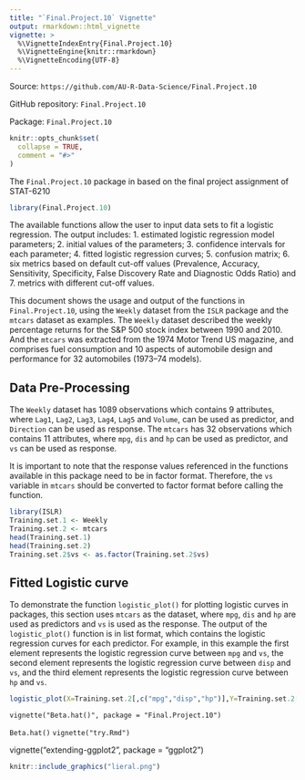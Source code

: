 ```yaml
---
title: "`Final.Project.10` Vignette"
output: rmarkdown::html_vignette
vignette: >
  %\VignetteIndexEntry{Final.Project.10}
  %\VignetteEngine{knitr::rmarkdown}
  %\VignetteEncoding{UTF-8}
---
```


Source: `https://github.com/AU-R-Data-Science/Final.Project.10`

GitHub repository: `Final.Project.10`

Package: `Final.Project.10`

```r
knitr::opts_chunk$set(
  collapse = TRUE,
  comment = "#>"
)
```

The `Final.Project.10` package in based on the final project assignment of STAT-6210

```r
library(Final.Project.10)
```

The available functions allow the user to input data sets to fit a logistic regression. The output includes: 1. estimated logistic regression model parameters; 2. initial values of the parameters; 3. confidence intervals for each parameter; 4. fitted logistic regression curves; 5. confusion matrix; 6. six metrics based on default cut-off values (Prevalence, Accuracy, Sensitivity, Specificity, False Discovery Rate and Diagnostic Odds Ratio) and 7. metrics with different cut-off values.

This document shows the usage and output of the functions in `Final.Project.10`, using the `Weekly` dataset from the `ISLR` package and the `mtcars` dataset as examples. The `Weekly` dataset described the weekly percentage returns for the S&P 500 stock index between 1990 and 2010. And the `mtcars` was extracted from the 1974 Motor Trend US magazine, and comprises fuel consumption and 10 aspects of automobile design and performance for 32 automobiles (1973--74 models).

## Data Pre-Processing

The `Weekly` dataset has 1089 observations which contains 9 attributes, where `Lag1`, `Lag2`, `Lag3`, `Lag4`, `Lag5` and `Volume`, can be used as predictor, and `Direction` can be used as response. The `mtcars` has 32 observations which contains 11 attributes, where `mpg`, `dis` and `hp` can be used as predictor, and `vs` can be used as response.

It is important to note that the response values referenced in the functions available in this package need to be in factor format. Therefore, the `vs` variable in `mtcars` should be converted to factor format before calling the function.

```r
library(ISLR)
Training.set.1 <- Weekly
Training.set.2 <- mtcars
head(Training.set.1)
head(Training.set.2)
Training.set.2$vs <- as.factor(Training.set.2$vs)
```

## Fitted Logistic curve

To demonstrate the function `logistic_plot()` for plotting logistic curves in packages, this section uses `mtcars` as the dataset, where `mpg`, `dis` and `hp` are used as predictors and `vs` is used as the response. The output of the `logistic_plot()` function is in list format, which contains the logistic regression curves for each predictor. For example, in this example the first element represents the logistic regression curve between `mpg` and `vs`, the second element represents the logistic regression curve between `disp` and `vs`, and the third element represents the logistic regression curve between `hp` and `vs`.

```r
logistic_plot(X=Training.set.2[,c("mpg","disp","hp")],Y=Training.set.2[,"vs"])
```

`vignette("Beta.hat()", package = "Final.Project.10")`

`Beta.hat()` `vignette("try.Rmd")`

vignette("extending-ggplot2", package = "ggplot2")

```r
knitr::include_graphics("lieral.png")
```
